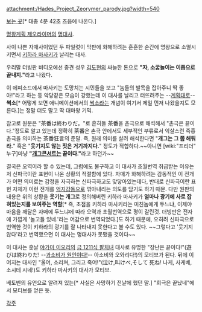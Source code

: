 attachment:/Hades_Project_Zeorymer_parody.jpg?width=540

[http://youtu.be/ZnWpInkIh_k?t=4m42s 보는 곳][* 대충 4분 42초 즈음에 나온다.]

[[명왕계획 제오라이머]]의 [[명대사]].

사이 나쁜 자매사이였던 두 파일럿이 막판에 화해하려는 훈훈한 순간에 명왕으로 소멸시키면서 [[키하라 마사키]]가 날리는 대사. 

{{{#!html
<iframe width="720" height="438" src="http://serviceapi.nmv.naver.com/flash/convertIframeTag.nhn?vid=3C927FF39ABE8563B7472B23A90AD0B4ABFA&outKey=V126d9c9a035fe517364be16da808b65a947c6f6a6d84439d086ee16da808b65a947c" frameborder="no" scrolling="no"></iframe>
}}}
우리말 더빙판 비디오에선 중견 성우 [[김도현]]의 싸늘한 톤으로 '''"자, 소꿉놀이는 이쯤으로 끝내지."'''라고 나왔다.

이 에피소드에서 마사키는 도망치는 시민들을 보고 "놈들의 발목을 잡아주니 딱 좋아!"라고 하는 등 악당같은 모습이 강했는데 이 대사를 날리고 터뜨려주는 --[[계획대로]]--'''썩소'''[* 어떻게 보면 애니메이션에서의 [[썩소]]라는 개념이 여기서 제일 먼저 나왔을지도 모른다.]는 정말 더도 말고 딱 대마왕 기믹.

참고로 원문은 "茶番は終わりだ。"로 흔히들 茶番을 촌극으로 해석해서 "촌극은 끝이다."정도로 알고 있는데 정확히 茶番은 촌극 안에서도 세부적인 부류로서 익살스런 즉흥 촌극을 의미하는 茶番狂言의 준말. 즉, 원래 의미를 살려 해석한다면 "'''개그는 그 쯤 해둬라.'''" 혹은 "'''웃기지도 않는 짓은 거기까지다.'''" 정도가 적합하다.~~아니면 [wiki:"프리더" 누구]마냥 '''"[[개그콘서트]]는 끝이다."'''라고 하던가~~

결국은 오역이라 할 수 있는데, 그럼에도 불구하고 이 대사가 초월번역 취급받는 이유는 저 신파극이란 표현이 나온 상황의 적절함에 있다. 자매가 화해하려는 감동적인 이 전개가 어떤 의미로는 감정을 자극하는 신파극하고도 맞닿아있는데다, 반대로 신파극이란 표현 자체가 이런 전개를 [[억지감동]]으로 깎아내리는 의도를 담기도 하기 때문. 다만 원판의 내용은 위의 상황을 '''웃기는 개그'''로 정의해버린 키하라 마사키가 '''얼마나 광기에 사로 잡혀있는지를 보여주는 역할'''[* 즉, 초점을 키하라 마사키라는 미친놈에게 두느냐, 이제야 마음을 깨달은 자매에 두느냐에 따라 오역과 초월번역으로 평이 갈린것. 더빙판은 전자에 가깝게 '놀고들 있네.'라는 어감으로 번역되었다.]도 하기 때문에, 오히려 신파극으로 번역한 것이 키하라의 광기를 잘 나타내지 못한다고 볼 수도 있다. ~~그렇다고 '웃기지 않다'라고 번역했으면 이 대사는 명대사가 못됐을 것이다~~

이 대사는 훗날 [[야가미 이오리]]의 [[금 1211식 팔치녀]] 대사로 유명한 "장난은 끝이다!"(遊びは終わりだ! --[[몬데그린/대전액션게임|과소비가 원인이다!]]-- 아소비와 오와리다!)의 모티브가 된다. 뒤에 이어지는 대사인 "울어, 소리쳐, 그리고 죽어!"(泣け,叫けべ,そして 死ね! 나케, 사케베, 소시테 시네!)도 키하라 마사키의 대사가 모티브.

베토벤의 유언으로 알려져 있는[* 사실은 사망하기 전날에 했던 말.] "희극은 끝났네"에서 모티브를 얻은 듯.

[[각주]]
